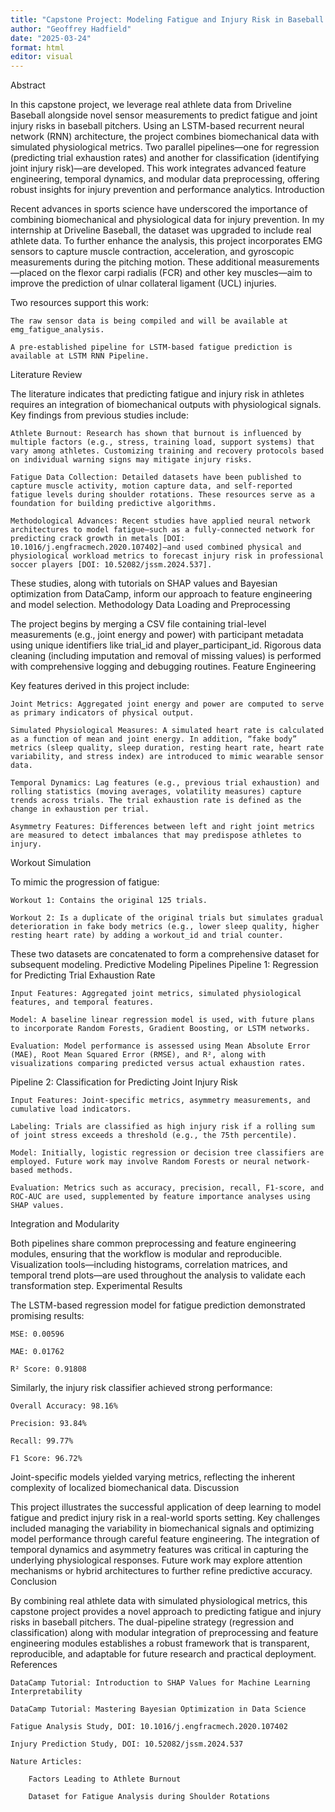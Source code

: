 ```yaml
---
title: "Capstone Project: Modeling Fatigue and Injury Risk in Baseball Pitching"
author: "Geoffrey Hadfield"
date: "2025-03-24"
format: html
editor: visual
---
```


Abstract

In this capstone project, we leverage real athlete data from Driveline Baseball alongside novel sensor measurements to predict fatigue and joint injury risks in baseball pitchers. Using an LSTM-based recurrent neural network (RNN) architecture, the project combines biomechanical data with simulated physiological metrics. Two parallel pipelines—one for regression (predicting trial exhaustion rates) and another for classification (identifying joint injury risk)—are developed. This work integrates advanced feature engineering, temporal dynamics, and modular data preprocessing, offering robust insights for injury prevention and performance analytics.
Introduction

Recent advances in sports science have underscored the importance of combining biomechanical and physiological data for injury prevention. In my internship at Driveline Baseball, the dataset was upgraded to include real athlete data. To further enhance the analysis, this project incorporates EMG sensors to capture muscle contraction, acceleration, and gyroscopic measurements during the pitching motion. These additional measurements—placed on the flexor carpi radialis (FCR) and other key muscles—aim to improve the prediction of ulnar collateral ligament (UCL) injuries.

Two resources support this work:

    The raw sensor data is being compiled and will be available at emg_fatigue_analysis.

    A pre-established pipeline for LSTM-based fatigue prediction is available at LSTM RNN Pipeline.

Literature Review

The literature indicates that predicting fatigue and injury risk in athletes requires an integration of biomechanical outputs with physiological signals. Key findings from previous studies include:

    Athlete Burnout: Research has shown that burnout is influenced by multiple factors (e.g., stress, training load, support systems) that vary among athletes. Customizing training and recovery protocols based on individual warning signs may mitigate injury risks.

    Fatigue Data Collection: Detailed datasets have been published to capture muscle activity, motion capture data, and self-reported fatigue levels during shoulder rotations. These resources serve as a foundation for building predictive algorithms.

    Methodological Advances: Recent studies have applied neural network architectures to model fatigue—such as a fully-connected network for predicting crack growth in metals [DOI: 10.1016/j.engfracmech.2020.107402]—and used combined physical and physiological workload metrics to forecast injury risk in professional soccer players [DOI: 10.52082/jssm.2024.537].

These studies, along with tutorials on SHAP values and Bayesian optimization from DataCamp, inform our approach to feature engineering and model selection.
Methodology
Data Loading and Preprocessing

The project begins by merging a CSV file containing trial-level measurements (e.g., joint energy and power) with participant metadata using unique identifiers like trial_id and player_participant_id. Rigorous data cleaning (including imputation and removal of missing values) is performed with comprehensive logging and debugging routines.
Feature Engineering

Key features derived in this project include:

    Joint Metrics: Aggregated joint energy and power are computed to serve as primary indicators of physical output.

    Simulated Physiological Measures: A simulated heart rate is calculated as a function of mean and joint energy. In addition, “fake body” metrics (sleep quality, sleep duration, resting heart rate, heart rate variability, and stress index) are introduced to mimic wearable sensor data.

    Temporal Dynamics: Lag features (e.g., previous trial exhaustion) and rolling statistics (moving averages, volatility measures) capture trends across trials. The trial exhaustion rate is defined as the change in exhaustion per trial.

    Asymmetry Features: Differences between left and right joint metrics are measured to detect imbalances that may predispose athletes to injury.

Workout Simulation

To mimic the progression of fatigue:

    Workout 1: Contains the original 125 trials.

    Workout 2: Is a duplicate of the original trials but simulates gradual deterioration in fake body metrics (e.g., lower sleep quality, higher resting heart rate) by adding a workout_id and trial counter.

These two datasets are concatenated to form a comprehensive dataset for subsequent modeling.
Predictive Modeling Pipelines
Pipeline 1: Regression for Predicting Trial Exhaustion Rate

    Input Features: Aggregated joint metrics, simulated physiological features, and temporal features.

    Model: A baseline linear regression model is used, with future plans to incorporate Random Forests, Gradient Boosting, or LSTM networks.

    Evaluation: Model performance is assessed using Mean Absolute Error (MAE), Root Mean Squared Error (RMSE), and R², along with visualizations comparing predicted versus actual exhaustion rates.

Pipeline 2: Classification for Predicting Joint Injury Risk

    Input Features: Joint-specific metrics, asymmetry measurements, and cumulative load indicators.

    Labeling: Trials are classified as high injury risk if a rolling sum of joint stress exceeds a threshold (e.g., the 75th percentile).

    Model: Initially, logistic regression or decision tree classifiers are employed. Future work may involve Random Forests or neural network-based methods.

    Evaluation: Metrics such as accuracy, precision, recall, F1-score, and ROC-AUC are used, supplemented by feature importance analyses using SHAP values.

Integration and Modularity

Both pipelines share common preprocessing and feature engineering modules, ensuring that the workflow is modular and reproducible. Visualization tools—including histograms, correlation matrices, and temporal trend plots—are used throughout the analysis to validate each transformation step.
Experimental Results

The LSTM-based regression model for fatigue prediction demonstrated promising results:

    MSE: 0.00596

    MAE: 0.01762

    R² Score: 0.91808

Similarly, the injury risk classifier achieved strong performance:

    Overall Accuracy: 98.16%

    Precision: 93.84%

    Recall: 99.77%

    F1 Score: 96.72%

Joint-specific models yielded varying metrics, reflecting the inherent complexity of localized biomechanical data.
Discussion

This project illustrates the successful application of deep learning to model fatigue and predict injury risk in a real-world sports setting. Key challenges included managing the variability in biomechanical signals and optimizing model performance through careful feature engineering. The integration of temporal dynamics and asymmetry features was critical in capturing the underlying physiological responses. Future work may explore attention mechanisms or hybrid architectures to further refine predictive accuracy.
Conclusion

By combining real athlete data with simulated physiological metrics, this capstone project provides a novel approach to predicting fatigue and injury risks in baseball pitchers. The dual-pipeline strategy (regression and classification) along with modular integration of preprocessing and feature engineering modules establishes a robust framework that is transparent, reproducible, and adaptable for future research and practical deployment.
References

    DataCamp Tutorial: Introduction to SHAP Values for Machine Learning Interpretability

    DataCamp Tutorial: Mastering Bayesian Optimization in Data Science

    Fatigue Analysis Study, DOI: 10.1016/j.engfracmech.2020.107402

    Injury Prediction Study, DOI: 10.52082/jssm.2024.537

    Nature Articles:

        Factors Leading to Athlete Burnout

        Dataset for Fatigue Analysis during Shoulder Rotations
